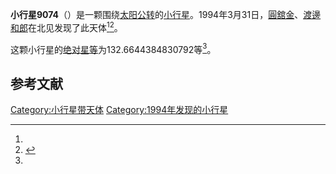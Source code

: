 {{Infobox planet
| bgcolour = #FFFFC0
| name = 9074 Yosukeyoshida
| symbol = 
| image = 
| caption = 
| discovery = yes
| discovery_ref = 
| discoverer = [[圓舘金|圓舘金]]、[[渡邊和郎|渡邊和郎]]
| discovery_site = [[北见|北见]] 
| discovered = 1994年3月31日
| designations = yes
| mp_name = 
| named_after = 
| alt_names = 1994 FZ/ 1990 DE1 / 1991 RD30
| mp_category = [[主带小行星|主带小行星]]
| orbit_ref = <ref name="a">[http://ssd.jpl.nasa.gov/sbdb.cgi?sstr=9074 9074 Yosukeyoshida] {{Wayback|url=http://ssd.jpl.nasa.gov/sbdb.cgi?sstr=9074 |date=20201124034334 }}，小行星數據庫瀏覽器（JPL Small-Body Database Browser）－[[美国国家航空航天局|美国国家航空航天局]]喷气推进实验室</ref>
| epoch = 2456400.5 (2013年4月18日更新)
| aphelion = {{convert|2.825517620398194|AU|km|3|abbr=on|lk=out}}
| perihelion = {{convert|1.914329250657472|AU|km|3|abbr=on}}
| semimajor = {{convert|2.369923435527833|AU|km|3|abbr=on}}
| eccentricity = 0.192240044
| period = 1332.60028 [[日|日]]<br />3.65[[儒略年|儒略年]]
| avg_speed = 
| inclination = 5.693745692472586
| asc_node = 100.2891038867846
| mean_anomaly = 
| arg_peri = 132.6644384830792
| satellites = 
| physical_characteristics = yes
| dimensions = 
| mass = 
| density = 
| surface_grav = 
| escape_velocity = 
| sidereal_day = 
| axial_tilt = 
| pole_ecliptic_lat = 
| pole_ecliptic_lon = 
| albedo = 
| temperatures= 
| temp_name1 = 
| mean_temp_1 = 
| max_temp_1 = 
| temp_name2 = 
| max_temp_2 = 
| spectral_type = 
| abs_magnitude = 132.6644384830792
}}

'''小行星9074'''（{{lang-en|9074 Yosukeyoshida}}）是一颗围绕[[太阳|太阳]][[公转|公转]]的[[小行星|小行星]]。1994年3月31日，[[圓舘金|圓舘金]]、[[渡邊和郎|渡邊和郎]]在北见发现了此天体<ref name="a" /><ref>{{cite news|title=小行星列表|url=http://cfa-www.harvard.edu/iau/lists/NumberedMPs.txt|accessdate=2013-07-08|newspaper=哈佛大学|archive-date=2008-05-17|archive-url=https://web.archive.org/web/20080517010638/http://cfa-www.harvard.edu/iau/lists/NumberedMPs.txt|dead-url=no}}</ref>。

这颗小行星的[[绝对星等|绝对星等]]为132.6644384830792等<ref name="a" />。

==参考文献==
{{reflist}}
{{Minor Planet Number|[[小行星9073|小行星9073]]|[[小行星9075|小行星9075]]}}

{{小天体}}

[[Category:小行星带天体|Category:小行星带天体]]
[[Category:1994年发现的小行星|Category:1994年发现的小行星]]


{{asteroid-stub}}